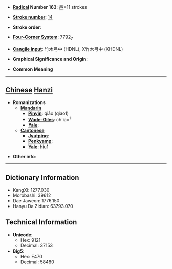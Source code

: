 * '''[[Wiktionary:Chinese radical index| Radical]] Number 163''': [[Wiktionary:Chinese radical index 邑|邑]]+11 strokes

* '''[[Wiktionary:Chinese total strokes index|Stroke number]]''': [[Wiktionary:Chinese total strokes index 14|14]]

* '''Stroke order''': 

* '''[[Wiktionary:Chinese four corner index|Four-Corner System]]''': 7792<sub>7</sub>

* '''[[Wiktionary:Chinese Cangjie index|Cangjie input]]''': 竹木弓中 (HDNL), X竹木弓中 (XHDNL)

* '''Graphical Significance and Origin''': 

* '''Common Meaning'''

----

== [[Chinese]] [[Hanzi]] ==

* '''Romanizations'''
** '''[[Mandarin]]'''
*** '''[[Pinyin]]''': qiāo (qiao1)
*** '''[[Wade-Giles]]''': ch'iao<sup>1</sup>
*** '''[[Yale]]''': 
** '''[[Cantonese]]'''
*** '''[[Jyutping]]''':
*** '''[[Penkyamp]]''': 
*** '''[[Yale]]''': hiu1

* '''Other info''': 

----

== Dictionary Information ==

* KangXi: 1277.030
* Morobashi: 39612
* Dae Jaweon: 1776.150
* Hanyu Da Zidian: 63793.070

== Technical Information ==

* '''Unicode''':
** Hex: 9121
** Decimal: 37153
* '''Big5''':
** Hex: E470
** Decimal: 58480
